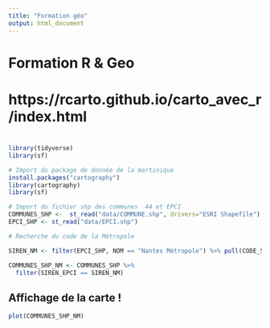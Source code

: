 ```yaml
---
title: "Formation géo"
output: html_document
---
```


# Formation R & Geo
# https://rcarto.github.io/carto_avec_r/index.html

# 

```r
library(tidyverse)
library(sf)

# Import du package de donnée de la martinique
install.packages("cartography")
library(cartography)
library(sf)

# Import du fichier shp des communes  44 et EPCI
COMMUNES_SHP <-  st_read("data/COMMUNE.shp", drivers="ESRI Shapefile")
EPCI_SHP <- st_read("data/EPCI.shp")

# Recherche du code de la Métropole

SIREN_NM <- filter(EPCI_SHP, NOM == "Nantes Métropole") %>% pull(CODE_SIREN)

COMMUNES_SHP_NM <- COMMUNES_SHP %>%
  filter(SIREN_EPCI == SIREN_NM)

```

## Affichage de la carte !

```r
plot(COMMUNES_SHP_NM)

```





